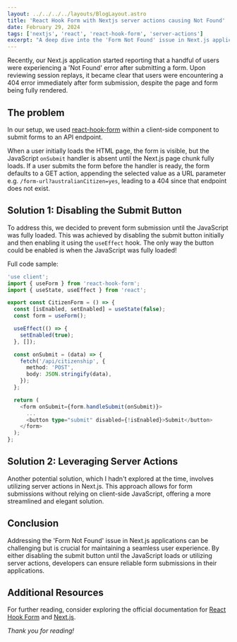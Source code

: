 ```yaml
---
layout: ../../../../layouts/BlogLayout.astro
title: 'React Hook Form with Nextjs server actions causing Not Found'
date: February 29, 2024
tags: ['nextjs', 'react', 'react-hook-form', 'server-actions']
excerpt: "A deep dive into the 'Form Not Found' issue in Next.js applications using React Hook Form, and how to resolve it effectively."
---
```


Recently, our Next.js application started reporting that a handful of users were experiencing a 'Not Found'
error after submitting a form. Upon reviewing session replays, it became clear that users were encountering a
404 error immediately after form submission, despite the page and form being fully rendered.

## The problem

In our setup, we used [react-hook-form](https://react-hook-form.com/) within a client-side component to
submit forms to an API endpoint.

When a user initially loads the HTML page, the form is visible, but the JavaScript `onSubmit` handler is absent
until the Next.js page chunk fully loads. If a user submits the form before the handler is ready, the form defaults
to a GET action, appending the selected value as a URL parameter e.g. `/form-url?australianCitizen=yes`,
leading to a 404 since that endpoint does not exist.

## **Solution 1: Disabling the Submit Button**

To address this, we decided to prevent form submission until the JavaScript was fully loaded.
This was achieved by disabling the submit button initially and then enabling it using the `useEffect` hook.
The only way the button could be enabled is when the JavaScript was fully loaded!

Full code sample:

```typescript
'use client';
import { useForm } from 'react-hook-form';
import { useState, useEffect } from 'react';

export const CitizenForm = () => {
  const [isEnabled, setEnabled] = useState(false);
  const form = useForm();

  useEffect(() => {
    setEnabled(true);
  }, []);

  const onSubmit = (data) => {
    fetch('/api/citizenship', {
      method: 'POST',
      body: JSON.stringify(data),
    });
  };

  return (
    <form onSubmit={form.handleSubmit(onSubmit)}>
      ...
      <button type="submit" disabled={!isEnabled}>Submit</button>
    </form>
  );
};
```

## **Solution 2: Leveraging Server Actions**

Another potential solution, which I hadn't explored at the time, involves utilizing
server actions in Next.js. This approach allows for form submissions without relying
on client-side JavaScript, offering a more streamlined and elegant solution.

## Conclusion

Addressing the 'Form Not Found' issue in Next.js applications can be challenging but is crucial for maintaining a seamless user experience. By either disabling the submit button until the JavaScript loads or utilizing server actions, developers can ensure reliable form submissions in their applications.

## **Additional Resources**

For further reading, consider exploring the official documentation for 
[React Hook Form](https://react-hook-form.com/) and [Next.js](https://nextjs.org/docs).

_Thank you for reading!_
